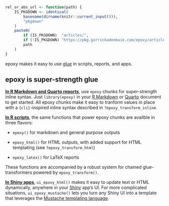 ```r
rel_or_abs_url <- function(path) {
	IS_PKGDOWN <- identical(
		basename(dirname(knitr::current_input())),
		"pkgdown"
	)
	paste0(
		if (IS_PKGDOWN)  "articles/",
		if (!IS_PKGDOWN) "https://pkg.garrickadenbuie.com/epoxy/articles/",
		path
	)
}
```

[glue]: https://glue.tidyverse.org
[shiny]: https://shiny.posit.co/
[rmarkdown]: https://rmarkdown.rstudio.com
[quarto]: https://quarto.org
[mustache]: https://mustache.github.io
[epoxy-report]: `r rel_or_abs_url("epoxy-report.html")`
[epoxy-script]: `r rel_or_abs_url("epoxy-script.html")`
[epoxy-shiny]: `r rel_or_abs_url("epoxy-shiny.html")`

::: lead
epoxy makes it easy to use [glue] in scripts, reports, and apps.
:::

## epoxy is super-strength glue

**[In R Markdown and Quarto reports][epoxy-report]**,
use `epoxy` chunks for super-strength inline syntax.
Just `library(epoxy)`
in your [R Markdown][rmarkdown] or [Quarto][quarto]
document to get started.
All epoxy chunks make it easy to tranform values in place
with a `{cli}`-inspired inline syntax
described in `?epoxy_transform_inline`.

**[In R scripts][epoxy-script]**,
the same functions that power epoxy chunks are availble in three flavors:

* `epoxy()` for markdown and general purpose outputs

* `epoxy_html()` for HTML outputs, with added support for HTML templating
	(see `?epoxy_transform_html`)

* `epoxy_latex()` for LaTeX reports

These functions are accompanied by
a robust system for chained glue-transformers
powered by `epoxy_transform()`.

**[In Shiny apps][epoxy-shiny]**,
`ui_epoxy_html()` makes it easy to update text or HTML dynamically,
anywhere in your [Shiny][shiny] app's UI.
For more complicated situations,
`ui_epoxy_mustache()` lets you turn any Shiny UI
into a template that leverages the [Mustache templating language][mustache].
